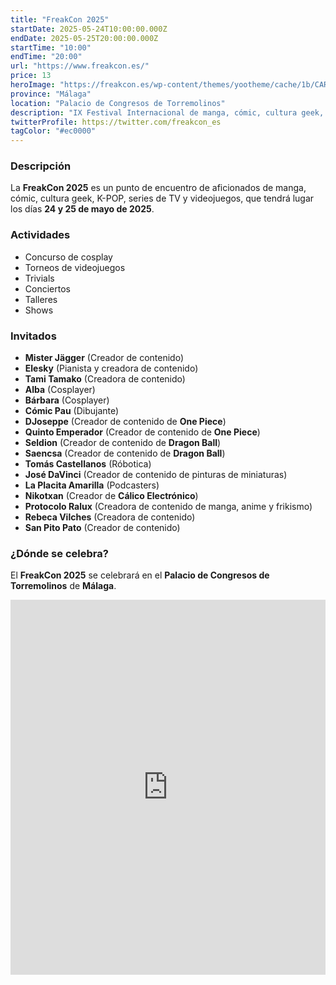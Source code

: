 ```yaml
---
title: "FreakCon 2025"
startDate: 2025-05-24T10:00:00.000Z
endDate: 2025-05-25T20:00:00.000Z
startTime: "10:00"
endTime: "20:00"
url: "https://www.freakcon.es/"
price: 13
heroImage: "https://freakcon.es/wp-content/themes/yootheme/cache/1b/CARTEL-FREAKCON-2025-LQ-1-1b38e69e.jpeg"
province: "Málaga"
location: "Palacio de Congresos de Torremolinos"
description: "IX Festival Internacional de manga, cómic, cultura geek, K-POP, series de TV y videojuegos"
twitterProfile: https://twitter.com/freakcon_es
tagColor: "#ec0000"
---
```


### Descripción

La **FreakCon 2025** es un punto de encuentro de aficionados de manga, cómic, cultura geek, K-POP, series de TV y videojuegos, que tendrá lugar los días **24 y 25 de mayo de 2025**.

### Actividades

+ Concurso de cosplay
+ Torneos de videojuegos
+ Trivials
+ Conciertos
+ Talleres
+ Shows

### Invitados

+ **Mister Jägger** (Creador de contenido)
+ **Elesky** (Pianista y creadora de contenido)
+ **Tami Tamako** (Creadora de contenido)
+ **Alba** (Cosplayer)
+ **Bárbara** (Cosplayer)
+ **Cómic Pau** (Dibujante)
+ **DJoseppe** (Creador de contenido de **One Piece**)
+ **Quinto Emperador** (Creador de contenido de **One Piece**)
+ **Seldion** (Creador de contenido de **Dragon Ball**)
+ **Saencsa** (Creador de contenido de **Dragon Ball**)
+ **Tomás Castellanos** (Róbotica)
+ **José DaVinci** (Creador de contenido de pinturas de miniaturas)
+ **La Placita Amarilla** (Podcasters)
+ **Nikotxan** (Creador de **Cálico Electrónico**)
+ **Protocolo Ralux** (Creadora de contenido de manga, anime y frikismo)
+ **Rebeca Vilches** (Creadora de contenido)
+ **San Pito Pato** (Creador de contenido)

### ¿Dónde se celebra?

El **FreakCon 2025** se celebrará en el **Palacio de Congresos de Torremolinos** de **Málaga**.

<iframe src="https://www.google.com/maps/embed?pb=!1m18!1m12!1m3!1d6403.511345498344!2d-4.507882023709376!3d36.63226737714724!2m3!1f0!2f0!3f0!3m2!1i1024!2i768!4f13.1!3m3!1m2!1s0xd72fb95f9aaaaab%3A0xe273c05435b179dc!2sPalacio%20de%20Congresos%20de%20Torremolinos!5e0!3m2!1ses!2ses!4v1744108630004!5m2!1ses!2ses" width="100%" height="600" style="border:0;" allowfullscreen="" loading="lazy" referrerpolicy="no-referrer-when-downgrade"></iframe>
